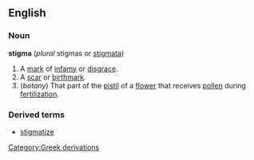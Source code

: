 ==English==
===Noun===
'''stigma''' (''plural'' stigmas or [[stigmata]])
#A [[mark]] of [[infamy]] or [[disgrace]].
#A [[scar]] or [[birthmark]].
#(''botany'') That part of the [[pistil]] of a [[flower]] that receives [[pollen]] during [[fertilization]].
===Derived terms===
*[[stigmatize]]
[[Category:Greek derivations]]